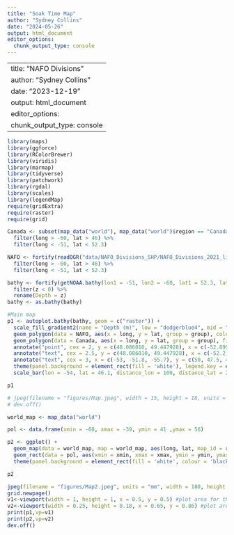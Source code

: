 ```yaml
---
title: "Soak Time Map"
author: "Sydney Collins"
date: "2024-05-26"
output: html_document
editor_options: 
  chunk_output_type: console
---
```


---
title: "NAFO Divisions"
author: "Sydney Collins"
date: "2023-12-19"
output: html_document
editor_options: 
  chunk_output_type: console
---

```r
library(maps)
library(ggforce)
library(RColorBrewer)
library(viridis)
library(marmap)
library(tidyverse)
library(patchwork)
library(rgdal)
library(scales)
library(legendMap)
require(gridExtra)
require(raster)
require(grid)

Canada <- subset(map_data("world"), map_data("world")$region == "Canada") %>%
  filter(long > -60, lat > 46) %>%
  filter(long < -51, lat < 52.3)

NAFO <- fortify(readOGR("data/NAFO_Divisions_SHP/NAFO_Divisions_2021_line_enclosed.shp")) %>%
  filter(long > -60, lat > 46) %>%
  filter(long < -51, lat < 52.3)

bathy <- fortify(getNOAA.bathy(lon1 = -51, lon2 = -60, lat1 = 52.3, lat2 = 46, resolution = 1, keep = T)) %>%
  filter(z < 0) %>%
  rename(Depth = z)
bathy <- as.bathy(bathy)
```


```r
#Main map
p1 <- autoplot.bathy(bathy, geom = c("raster")) +
  scale_fill_gradient2(name = "Depth (m)", low = "dodgerblue4", mid = "gainsboro", high="darkgreen") +
  geom_polygon(data = NAFO, aes(x = long, y = lat, group = group), colour = "black", fill = NA) +
  geom_polygon(data = Canada, aes(x = long, y = lat, group = group), fill = "grey50") +
  annotate("point", cex = 2, y = c(48.086010, 49.447928), x = c(-52.895682, -53.958540), colour = "red") +
  annotate("text", cex = 2.5, y = c(48.086010, 49.447928), x = c(-52.2, -53.0), label = c("Bay de Verde", "Musgrave Harbour")) +
  annotate("text", cex = 3, x = c(-53, -51.8, -55.7), y = c(50, 47.5, 46.5), label = c("3K", "3L", "3Ps")) +
  theme(panel.background = element_rect(fill = 'white'), legend.key = element_rect(fill = "gainsboro"), text = element_text(size = 12), axis.title=element_blank()) +
  scale_bar(lon = -54, lat = 46.1, distance_lon = 100, distance_lat = 20, distance_legend = 30, dist_unit = "km", orientation = F)

p1

# jpeg(filename = "figures/Map.jpeg", width = 15, height = 18, units = "cm", res = 600)
# dev.off()

```

```r
world_map <- map_data("world")

pol <- data.frame(xmin = -60, xmax = -39, ymin = 41 ,ymax = 56)

p2 <- ggplot() +
  geom_map(data = world_map, map = world_map, aes(long, lat, map_id = region), color = "black", fill = "lightgray", size = 0.1) +
  geom_rect(data = pol, aes(xmin = xmin, xmax = xmax, ymin = ymin, ymax = ymax), alpha = 0, colour = "red", size = 1, linetype = 1) +
  theme(panel.background = element_rect(fill = 'white', colour = 'black'), axis.text.x = element_blank(), axis.text.y = element_blank(), axis.ticks = element_blank(), axis.title.x = element_blank(), axis.title.y = element_blank(), plot.margin = unit(c(-1,-1,-1,-1),"mm"))

p2

jpeg(filename = "figures/Map2.jpeg", units = "mm", width = 180, height = 150, res = 300)
grid.newpage()
v1<-viewport(width = 1, height = 1, x = 0.5, y = 0.5) #plot area for the main map
v2<-viewport(width = 0.25, height = 0.18, x = 0.65, y = 0.86) #plot area for the inset map
print(p1,vp=v1) 
print(p2,vp=v2)
dev.off()
```

